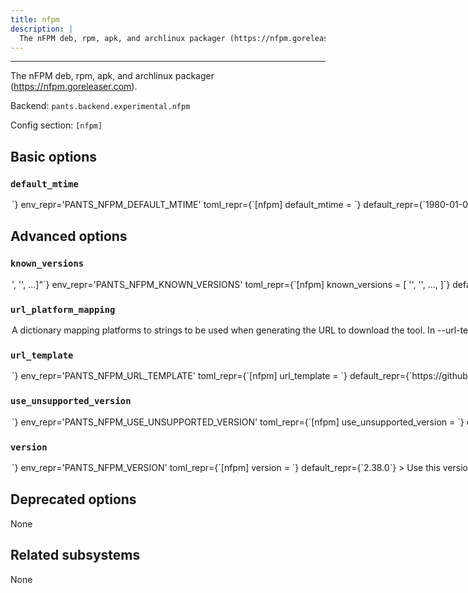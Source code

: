 ```yaml
---
title: nfpm
description: |
  The nFPM deb, rpm, apk, and archlinux packager (https://nfpm.goreleaser.com).
---
```



---

The nFPM deb, rpm, apk, and archlinux packager (https://nfpm.goreleaser.com).

Backend: <span className="color--primary">`pants.backend.experimental.nfpm`</span>

Config section: <span className="color--primary">`[nfpm]`</span>

<span className={styles.options}>

## Basic options

### `default_mtime`

<Option
  cli_repr={`--nfpm-default-mtime=<str>`}
  env_repr='PANTS_NFPM_DEFAULT_MTIME'
  toml_repr={`[nfpm]
default_mtime = <str>`}
  default_repr={`1980-01-01T00:00:00Z`}
  target_field_name='nfpm_default_mtime'
>

The file modification time as an RFC 3339 formatted string.

For example: 2008-01-02T15:04:05Z

The format is defined in RFC 3339: https://rfc-editor.org/rfc/rfc3339.html

This option sets the default value for: - the `package_mtime` field on `nfpm_*_package` targets, and - the `file_mtime` field on `nfpm_content_*` targets.

The default value is &#x27;1980-01-01T00:00:00Z&#x27;. You may also set the SOURCE_DATE_EPOCH environment variable to override this default.

See also: https://reproducible-builds.org/docs/timestamps/

</Option>

## Advanced options

### `known_versions`

<Option
  cli_repr={`--nfpm-known-versions="['<str>', '<str>', ...]"`}
  env_repr='PANTS_NFPM_KNOWN_VERSIONS'
  toml_repr={`[nfpm]
known_versions = [
    '<str>',
    '<str>',
    ...,
]`}
  default_repr={`[\n  "2.38.0|linux_arm64 |e63be8d586d7c8f6af06945956aa29fb88388caa19d7c5b652f41ae37a155b27|4780662",\n  "2.38.0|linux_x86_64|d9eebe93ee2832cfc8435b3f79ee92a845f1e5fbb99db5a3777a0013e175170d|5196368",\n  "2.38.0|macos_arm64 |48788831696cf056b1a0f9f52e187dbb65c191f5488962696ab3b98fff9f7821|4978997",\n  "2.38.0|macos_x86_64|781420f18ed6bd84a437fe3b272c1b1a03bad546aaaf4f7251b21c25a24ce32b|5294310",\n  "2.38.0|win_arm64   |1a9c7fcd50eb105231f6f6f6cb90d7cdf50e6c34665eb6e881a185387ad158b1|4888861",\n  "2.38.0|win_x86_64  |3124f9bb838410ef98eebfed2267670790ce6bb262ae2a6ca1938a69e087593b|5389117"\n]`}
>

Known versions to verify downloads against.

Each element is a pipe-separated string of `version|platform|sha256|length` or
`version|platform|sha256|length|url_override`, where:

- `version` is the version string
- `platform` is one of `[linux_arm64,linux_x86_64,macos_arm64,macos_x86_64]`
- `sha256` is the 64-character hex representation of the expected sha256
  digest of the download file, as emitted by `shasum -a 256`
- `length` is the expected length of the download file in bytes, as emitted by
  `wc -c`
- (Optional) `url_override` is a specific url to use instead of the normally
  generated url for this version

E.g., `3.1.2|macos_x86_64|6d0f18cd84b918c7b3edd0203e75569e0c7caecb1367bbbe409b44e28514f5be|42813`.
and `3.1.2|macos_arm64 |aca5c1da0192e2fd46b7b55ab290a92c5f07309e7b0ebf4e45ba95731ae98291|50926|https://example.mac.org/bin/v3.1.2/mac-aarch64-v3.1.2.tgz`.

Values are space-stripped, so pipes can be indented for readability if necessary.

</Option>

### `url_platform_mapping`

<Option
  cli_repr={`--nfpm-url-platform-mapping="{'key1': val1, 'key2': val2, ...}"`}
  env_repr='PANTS_NFPM_URL_PLATFORM_MAPPING'
  toml_repr={`[nfpm.url_platform_mapping]
key1 = val1
key2 = val2
...`}
  default_repr={`{\n  "linux_arm64": "Linux_arm64.tar.gz",\n  "linux_x86_64": "Linux_x86_64.tar.gz",\n  "macos_arm64": "Darwin_arm64.tar.gz",\n  "macos_x86_64": "Darwin_x86_64.tar.gz",\n  "win_arm64": "Windows_arm64.zip",\n  "win_x86_64": "Windows_x86_64.zip"\n}`}
>

A dictionary mapping platforms to strings to be used when generating the URL to download the tool.

In `--url-template`, anytime the `{platform}` string is used, Pants will determine the current platform, and substitute `{platform}` with the respective value from your dictionary.

For example, if you define `{"macos_x86_64": "apple-darwin", "linux_x86_64": "unknown-linux"}`, and run Pants on Linux with an intel architecture, then `{platform}` will be substituted in the `--url-template` option with `unknown-linux`.

</Option>

### `url_template`

<Option
  cli_repr={`--nfpm-url-template=<str>`}
  env_repr='PANTS_NFPM_URL_TEMPLATE'
  toml_repr={`[nfpm]
url_template = <str>`}
  default_repr={`https://github.com/goreleaser/nfpm/releases/download/v{version}/nfpm_{version}_{platform}`}
>

URL to download the tool, either as a single binary file or a compressed file (e.g. zip file). You can change this to point to your own hosted file, e.g. to work with proxies or for access via the filesystem through a `file:$abspath` URL (e.g. `file:/this/is/absolute`, possibly by [templating the buildroot in a config file](https://www.pantsbuild.org/2.26/docs/using-pants/key-concepts/options#config-file-entries)).

Use `{version}` to have the value from `--version` substituted, and `{platform}` to have a value from `--url-platform-mapping` substituted in, depending on the current platform. For example, https://github.com/.../protoc-&#123;version&#125;-&#123;platform&#125;.zip.

</Option>

### `use_unsupported_version`

<Option
  cli_repr={`--nfpm-use-unsupported-version=<UnsupportedVersionUsage>`}
  env_repr='PANTS_NFPM_USE_UNSUPPORTED_VERSION'
  toml_repr={`[nfpm]
use_unsupported_version = <UnsupportedVersionUsage>`}
  one_of='error, warning'
  default_repr={`error`}
>

What action to take in case the requested version of nFPM is not supported.

Supported nFPM versions: unspecified

</Option>

### `version`

<Option
  cli_repr={`--nfpm-version=<str>`}
  env_repr='PANTS_NFPM_VERSION'
  toml_repr={`[nfpm]
version = <str>`}
  default_repr={`2.38.0`}
>

Use this version of nFPM.

</Option>

## Deprecated options

None

## Related subsystems

None

</span>
